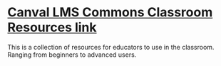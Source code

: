 # [Canval LMS Commons Classroom Resources link]( https://lor.instructure.com/resources/b62a8aaad5074d4fb8d2c6c864a07feb?shared)


This is a collection of resources for educators to use in the classroom. Ranging from beginners to advanced users. 